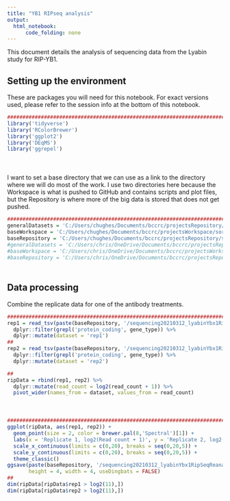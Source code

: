 ```yaml
---
title: "YB1 RIPseq analysis"
output:
  html_notebook:
      code_folding: none
---
```


This document details the analysis of sequencing data from the Lyabin study for RIP-YB1. 

## Setting up the environment

These are packages you will need for this notebook. For exact versions used, please refer to the session info at the bottom of this notebook.

```r
##########################################################################################
library('tidyverse')
library('RColorBrewer')
library('ggplot2')
library('DEqMS')
library('ggrepel')
```

<div style="margin-bottom:50px;"></div>

I want to set a base directory that we can use as a link to the directory where we will do most of the work. I use two directories here because the Workspace is what is pushed to GitHub and contains scripts and plot files, but the Repository is where more of the big data is stored that does not get pushed.

```r
##########################################################################################
generalDatasets = 'C:/Users/chughes/Documents/bccrc/projectsRepository/generalDatasets'
baseWorkspace = 'C:/Users/chughes/Documents/bccrc/projectsWorkspace/sorensenLab/relatedToYbx1'
baseRepository = 'C:/Users/chughes/Documents/bccrc/projectsRepository/sorensenLab/relatedToYbx1'
#generalDatasets = 'C:/Users/chris/OneDrive/Documents/bccrc/projectsRepository/generalDatasets'
#baseWorkspace = 'C:/Users/chris/OneDrive/Documents/bccrc/projectsWorkspace/sorensenLab/relatedToYbx1'
#baseRepository = 'C:/Users/chris/OneDrive/Documents/bccrc/projectsRepository/sorensenLab/relatedToYbx1'
```

<div style="margin-bottom:50px;"></div>

## Data processing

Combine the replicate data for one of the antibody treatments.

```r
##########################################################################################
rep1 = read_tsv(paste(baseRepository, '/sequencing20210312_lyabinYbx1RipSeqReanalysis/GSM3753540_Bethyl1_YB1_run1.tsv', sep = '')) %>%
  dplyr::filter(grepl('protein_coding', gene_type)) %>%
  dplyr::mutate(dataset = 'rep1')
##
rep2 = read_tsv(paste(baseRepository, '/sequencing20210312_lyabinYbx1RipSeqReanalysis/GSM3753541_Bethyl1_YB1_run2.tsv', sep = '')) %>%
  dplyr::filter(grepl('protein_coding', gene_type)) %>%
  dplyr::mutate(dataset = 'rep2')

##
ripData = rbind(rep1, rep2) %>%
  dplyr::mutate(read_count = log2(read_count + 1)) %>%
  pivot_wider(names_from = dataset, values_from = read_count)
```

<div style="margin-bottom:50px;"></div>

```r
##########################################################################################
ggplot(ripData, aes(rep1, rep2)) +
  geom_point(size = 2, color = brewer.pal(8,'Spectral')[1]) +
  labs(x = 'Replicate 1, log2(Read count + 1)', y = 'Replicate 2, log2(Read count + 1)', title = 'YB-1 RIP-seq') +
  scale_x_continuous(limits = c(0,20), breaks = seq(0,20,5)) +
  scale_y_continuous(limits = c(0,20), breaks = seq(0,20,5)) +
  theme_classic()
ggsave(paste(baseRepository, '/sequencing20210312_lyabinYbx1RipSeqReanalysis/scatter_yb1BethylRipDataPublished.pdf', sep = ''),
       height = 4, width = 4, useDingbats = FALSE)
##
dim(ripData[ripData$rep1 > log2(11),])
dim(ripData[ripData$rep2 > log2(11),])
```